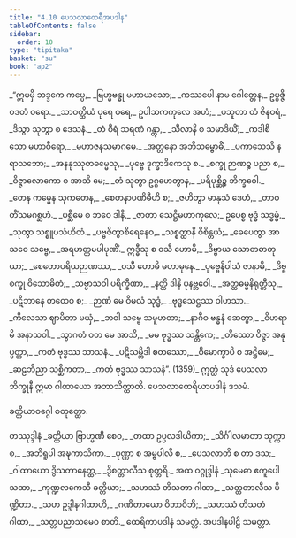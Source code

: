```yaml
---
title: "4.10 ပေသလာထေရီအပဒါန"
tableOfContents: false
sidebar:
  order: 10
type: "tipitaka"
basket: "su"
book: "ap2"
---
```



<DynamicBreadcrumb />

<Division number="220" book="ap2" e="ch" v="20" p="160">

<Paragraph number="1442" type="verses" book="ap2">
_“ဣမမှိ ဘဒ္ဒကေ ကပ္ပေ,_  
_ဗြဟ္မဗန္ဓု မဟာယသော;_  
_ကဿပေါ နာမ ဂေါတ္တေန,_  
ဥပ္ပဇ္ဇိ ဝဒတံ ဝရော._  

</Paragraph>

</Division>
<Division number="221" book="ap2" e="ch" v="20" p="216">

<Paragraph number="1443" type="verses" book="ap2">
_သာဝတ္ထိယံ ပုရေ ဝရေ,_  
ဥပါသကကုလေ အဟံ;_  
_ပသူတာ တံ ဇိနဝရံ,_  
_ဒိသွာ သုတွာ စ ဒေသနံ._  

</Paragraph>

</Division>
<Division number="222" book="ap2" e="ch" v="20" p="216">

<Paragraph number="1444" type="verses" book="ap2">
_တံ ဝီရံ သရဏံ ဂန္တွာ,_  
_သီလာနိ စ သမာဒိယိံ;_  
_ကဒါစိ သော မဟာဝီရော,_  
_မဟာဇနသမာဂမေ._  

</Paragraph>

</Division>
<Division number="223" book="ap2" e="ch" v="20" p="216">

<Paragraph number="1445" type="verses" book="ap2">
_အတ္တနော အဘိသမ္ဗောဓိံ,_  
_ပကာသေသိ နရာသဘော;_  
_အနနုဿုတဓမ္မေသု,_  
_ပုဗ္ဗေ ဒုက္ခာဒိကေသု စ._  

</Paragraph>

</Division>
<Division number="224" book="ap2" e="ch" v="20" p="216">

<Paragraph number="1446" type="verses" book="ap2">
_စက္ခု ဉာဏဉ္စ ပညာ စ,_  
_ဝိဇ္ဇာလောကော စ အာသိ မေ;_  
_တံ သုတွာ ဥဂ္ဂဟေတွာန,_  
_ပရိပုစ္ဆိဉ္စ ဘိက္ခဝေါ._  

</Paragraph>

</Division>
<Division number="225" book="ap2" e="ch" v="20" p="216">

<Paragraph number="1447" type="verses" book="ap2">
_တေန ကမ္မေန သုကတေန,_  
_စေတနာပဏိဓီဟိ စ;_  
_ဇဟိတွာ မာနုသံ ဒေဟံ,_  
_တာဝတိံသမဂစ္ဆဟံ._  

</Paragraph>

</Division>
<Division number="226" book="ap2" e="ch" v="20" p="216">

<Paragraph number="1448" type="verses" book="ap2">
_ပစ္ဆိမေ စ ဘဝေ ဒါနိ,_  
_ဇာတာ သေဋ္ဌိမဟာကုလေ;_  
ဥပေစ္စ ဗုဒ္ဓံ သဒ္ဓမ္မံ,_  
_သုတွာ သစ္စူပသံဟိတံ._  

</Paragraph>

</Division>
<Division number="227" book="ap2" e="ch" v="20" p="216">

<Paragraph number="1449" type="verses" book="ap2">
_ပဗ္ဗဇိတွာစိရေနေဝ,_  
_သစ္စတ္ထာနိ ဝိစိန္တယံ;_  
_ခေပေတွာ အာသဝေ သဗ္ဗေ,_  
_အရဟတ္တမပါပုဏိံ._  

</Paragraph>

</Division>
<Division number="228" book="ap2" e="ch" v="20" p="216">

<Paragraph number="1450" type="verses" book="ap2">
ဣဒ္ဓီသု စ ဝသီ ဟောမိ,_  
_ဒိဗ္ဗာယ သောတဓာတုယာ;_  
_စေတောပရိယဉာဏဿ,_  
_ဝသီ ဟောမိ မဟာမုနေ._  

</Paragraph>

</Division>
<Division number="229" book="ap2" e="ch" v="20" p="217">

<Paragraph number="1451" type="verses" book="ap2">
_ပုဗ္ဗေနိဝါသံ ဇာနာမိ,_  
_ဒိဗ္ဗစက္ခု ဝိသောဓိတံ;_  
_သဗ္ဗာသဝါ ပရိက္ခီဏာ,_  
_နတ္ထိ ဒါနိ ပုနဗ္ဘဝေါ._  

</Paragraph>

</Division>
<Division number="230" book="ap2" e="ch" v="20" p="217">

<Paragraph number="1452" type="verses" book="ap2">
_အတ္ထဓမ္မနိရုတ္တီသု,_  
_ပဋိဘာနေ တထေဝ စ;_  
_ဉာဏံ မေ ဝိမလံ သုဒ္ဓံ,_  
_ဗုဒ္ဓသေဋ္ဌဿ ဝါဟသာ._  

</Paragraph>

</Division>
<Division number="231" book="ap2" e="ch" v="20" p="217">

<Paragraph number="1453" type="verses" book="ap2">
_ကိလေသာ ဈာပိတာ မယှံ,_  
_ဘဝါ သဗ္ဗေ သမူဟတာ;_  
_နာဂီဝ ဗန္ဓနံ ဆေတွာ,_  
_ဝိဟရာမိ အနာသဝါ._  

</Paragraph>

</Division>
<Division number="232" book="ap2" e="ch" v="20" p="217">

<Paragraph number="1454" type="verses" book="ap2">
_သွာဂတံ ဝတ မေ အာသိ,_  
_မမ ဗုဒ္ဓဿ သန္တိကေ;_  
_တိဿော ဝိဇ္ဇာ အနုပ္ပတ္တာ,_  
_ကတံ ဗုဒ္ဓဿ သာသနံ._  

</Paragraph>

</Division>
<Division number="233" book="ap2" e="ch" v="20" p="217">

<Paragraph number="1455" type="verses" book="ap2">
_ပဋိသမ္ဘိဒါ စတဿော,_  
_ဝိမောက္ခာပိ စ အဋ္ဌိမေ;_  
_ဆဠဘိညာ သစ္ဆိကတာ,_  
_ကတံ ဗုဒ္ဓဿ သာသနံ”. (1359)_  

</Paragraph>

<Paragraph number="1456" book="ap2">
ဣတ္ထံ သုဒံ ပေသလာ ဘိက္ခုနီ ဣမာ ဂါထာယော အဘာသိတ္ထာတိ.

</Paragraph>
</Division>

<Paragraph number="1457" type="center" book="ap2">
ပေသလာထေရိယာပဒါနံ ဒသမံ.

  
<Emphasis>ခတ္တိယာဝဂ္ဂေါ စတုတ္ထော.</Emphasis>



</Paragraph>

<Paragraph number="1458" type="center" book="ap2">
တဿုဒ္ဒါနံ


</Paragraph>

<Paragraph number="1459" type="verses" book="ap2">
_ခတ္တိယာ ဗြာဟ္မဏီ စေဝ,_  
_တထာ ဥပ္ပလဒါယိကာ;_  
_သိင်္ဂါလမာတာ သုက္ကာ စ,_  
_အဘိရူပါ အဍ္ဎကာသိကာ._  

</Paragraph>

<Paragraph number="1460" type="verses" book="ap2">
_ပုဏ္ဏာ စ အမ္ဗပါလီ စ,_  
_ပေသလာတိ စ တာ ဒသ;_  
_ဂါထာယော ဒွိသတာနေတ္ထ,_  
_ဒွိစတ္တာလီသ စုတ္တရိ._  


</Paragraph>

<Paragraph number="1461" type="center" book="ap2">
အထ ဝဂ္ဂုဒ္ဒါနံ


</Paragraph>

<Paragraph number="1462" type="verses" book="ap2">
_သုမေဓာ ဧကူပေါသထာ,_  
_ကုဏ္ဍလကေသီ ခတ္တိယာ;_  
_သဟဿံ တိသတာ ဂါထာ,_  
_သတ္တတာလီသ ပိဏ္ဍိတာ._  

</Paragraph>

<Paragraph number="1463" type="verses" book="ap2">
_သဟ ဥဒ္ဒါနဂါထာဟိ,_  
_ဂဏိတာယော ဝိဘာဝိဘိ;_  
_သဟဿံ တိသတံ ဂါထာ,_  
_သတ္တပညာသမေဝ စာတိ._  


</Paragraph>

<Paragraph number="1464" type="center" book="ap2">
ထေရိကာပဒါနံ သမတ္တံ.



</Paragraph>

<Paragraph number="1465" type="center" book="ap2">
အပဒါနပါဠိ သမတ္တာ.
</Paragraph>